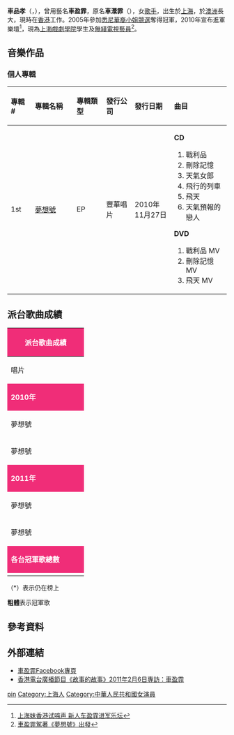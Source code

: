 {{藝人
| 姓名 = 車品孝
| 類型 = 女歌手
| 本名 = 車瀠霏<ref name=profile>{{cite web|title=2006年度國際華裔小姐競選官方網頁：車瀠霏個人資料|url=http://tvcity.tvb.com/special/mcip2006/profile/02.html|accessdate=2012-01-18|archive-url=https://web.archive.org/web/20100330082526/http://tvcity.tvb.com/special/mcip2006/profile/02.html|archive-date=2010-03-30|dead-url=yes}}</ref>
| 圖片 = HK TST Star Ferry Pier road show 車盈霏 Fainche in person Dec-2010.JPG
| 外文名 =
| 外文 = 
| 羅馬拼音 = 
| 英文名 = Fainche Che、Fiona Che{{r|profile}}
| 其他藝名 = 車盈霏（Che Ying Fei）
| 國籍 = {{AUS}}
| 籍貫 = {{CHN}}[[上海|上海]]
| 出生日期 = {{birth date and age|1987|6|20}}| | 出生地點 = {{CHN}}[[上海|上海]]
| 語言 = [[廣東話|廣東話]]、[[英語|英語]]、[[普通話|普通話]]、[[上海話|上海話]]、[[日語|日語]]
| 教育程度 =
| 母校 = [[中國上海戲劇學院|中國上海戲劇學院]]導演大學課程
| 宗教信仰 =
| 唱片公司 =
| 經紀公司 =
}}

'''車品孝'''（{{lang-en|'''Fainche Che'''}}，{{bd|1987年|6月20日}}），曾用藝名'''車盈霏'''，原名'''車瀠霏'''（{{lang|en|'''Fiona Che'''}}）{{r|profile}}，女[[歌手|歌手]]，出生於[[上海|上海]]，於[[澳洲|澳洲]]長大，現時在[[香港|香港]]工作。2005年參加[[悉尼華裔小姐競選|悉尼華裔小姐競選]]奪得冠軍，2010年宣布進軍樂壇<ref>[http://ent.sina.com.cn/y/2010-09-28/11363100267.shtml 上海妹香港试啼声 新人车盈霏进军乐坛]</ref>，現為[[上海戲劇學院|上海戲劇學院]]學生及[[無綫電視|無綫電視]][[藝員|藝員]]<ref>[http://programme.tvb.com/drama/360boundlessmusic/episode/20110212/   車盈霏駕著《夢想號》出發]</ref>。

== 音樂作品 ==
===個人專輯===
{| class="wikitable"
!align="left" width="75px"| 專輯 #
!align="left" width="225px"| 專輯名稱
!align="left" width="125px"| 專輯類型
!align="left" width="125px"| 發行公司
!align="left" width="150px"| 發行日期
!align="left" width="250px"| 曲目
|-
! 1st
! [[夢想號|夢想號]]
| EP
| 豐華唱片
| 2010年11月27日
| {{HideH|曲目}}
'''CD'''
# 戰利品 
# 刪除記憶 
# 天氣女郎 
# 飛行的列車 
# 飛天 
# 天氣預報的戀人 

'''DVD '''
# 戰利品 MV 
# 刪除記憶 MV 
# 飛天 MV 
{{HideF}}
|}

==派台歌曲成績==
{| class="wikitable" cellpadding="1"
|-
! style="background:#F02D78; color:#FFFFFF" colspan="7" | '''派台歌曲成績'''
|-
| width="160"| 唱片 || width="160"| 歌曲 || width="50"| 903 || width="50"| RTHK || width="50"| 997 || width="50"| TVB || width="160"| 備註
|-
! style="background:#F02D78; color:#FFFFFF" colspan="7" | '''2010年'''
|-
| 夢想號 || 飛天 || - || - || 6 || - ||
|-
| 夢想號 || 戰利品 || - || 15 || 8 || - || 
|-
! style="background:#F02D78; color:#FFFFFF" colspan="7" | '''2011年'''
|-
| 夢想號 || 天氣女郎 || - || - || - || 9 || 
|-
| 夢想號 || 飛行的列車 || - || - || - || - || 
|-
! style="background:#F02D78; color:#FFFFFF" colspan="7" | '''各台冠軍歌總數'''
|-
|  ||  || '''0''' || '''0''' || '''0''' || '''0''' || '''四台冠軍歌總數：0'''
|}

（*）表示仍在榜上

'''粗體'''表示冠軍歌

== 參考資料 ==
{{reflist}}

== 外部連結 ==
* [http://www.facebook.com/faincheche 車盈霏Facebook專頁]
* [http://programme.rthk.hk/channel/radio/programme.php?name=radio1/Story_Story_Night&d=2011-03-06&p=4901&e=&m=episode 香港電台廣播節目《故事的故事》2011年2月6日專訪：車盈霏]

{{各地華裔小姐|從缺|悉尼|冠|2005|[[宋熙年|宋熙年]]|2004年停辦|[[王雲仙|王雲仙]]}}

{{DEFAULTSORT:che pinxiao}}
[[Category:車姓|pin]]
[[Category:上海人|Category:上海人]]
[[Category:中華人民共和國女演員|Category:中華人民共和國女演員]]